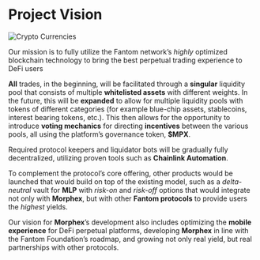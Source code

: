 # Project Vision

<img src="/video/vision_brain.gif" alt="Crypto Currencies" />

Our mission is to fully utilize the Fantom network’s *highly* optimized blockchain technology to bring the best perpetual trading experience to DeFi users

**All** trades, in the beginning, will be facilitated through a **singular** liquidity pool that consists of multiple **whitelisted assets** with different weights. In the future, this will be **expanded** to allow for multiple liquidity pools with tokens of different categories (for example blue-chip assets, stablecoins, interest bearing tokens, etc.). This then allows for the opportunity to introduce **voting mechanics** for directing **incentives** between the various pools, all using the platform’s governance token, **$MPX**.

Required protocol keepers and liquidator bots will be gradually fully decentralized, utilizing proven tools such as **Chainlink Automation**.

To complement the protocol’s core offering, other products would be launched that would build on top of the existing model, such as a *delta-neutral* vault for **MLP** with *risk-on* and *risk-off* options that would integrate not only with **Morphex**, but with other **Fantom protocols** to provide users the *highest* yields.

Our vision for **Morphex**’s development also includes optimizing the **mobile experience** for DeFi perpetual platforms, developing **Morphex** in line with the Fantom Foundation’s roadmap, and growing not only real yield, but real partnerships with other protocols.
